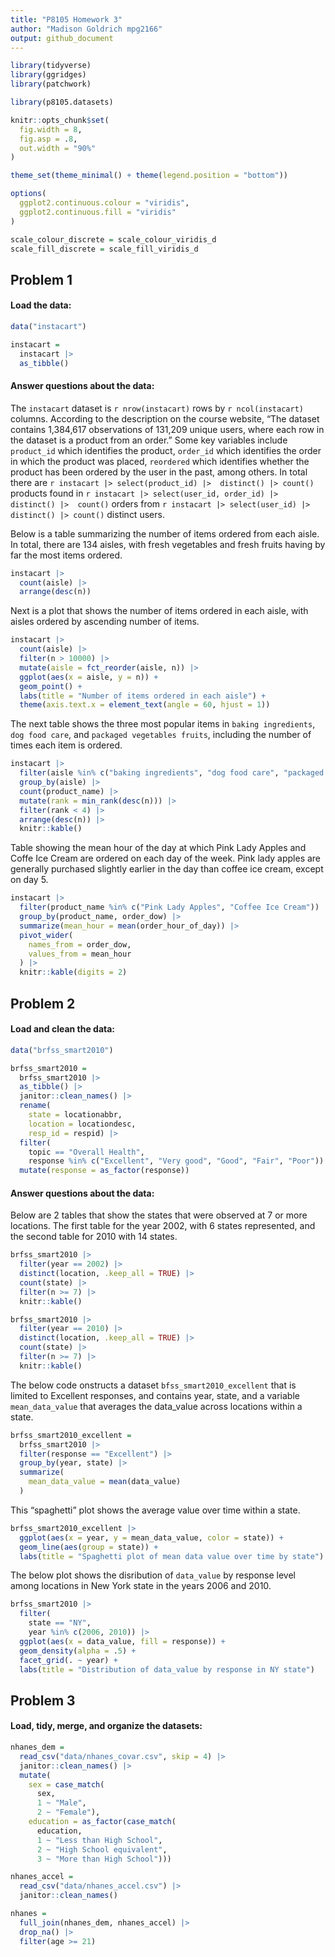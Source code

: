 ```yaml
---
title: "P8105 Homework 3"
author: "Madison Goldrich mpg2166"
output: github_document
---
```


```r
library(tidyverse)
library(ggridges)
library(patchwork)

library(p8105.datasets)

knitr::opts_chunk$set(
  fig.width = 8,
  fig.asp = .8,
  out.width = "90%"
)

theme_set(theme_minimal() + theme(legend.position = "bottom"))

options(
  ggplot2.continuous.colour = "viridis",
  ggplot2.continuous.fill = "viridis"
)

scale_colour_discrete = scale_colour_viridis_d
scale_fill_discrete = scale_fill_viridis_d
```


## Problem 1

#### Load the data:

```r
data("instacart")

instacart =
  instacart |> 
  as_tibble()
```

#### Answer questions about the data: 

The `instacart` dataset is `r nrow(instacart)` rows by `r ncol(instacart)` columns. According to the description on the course website, "The dataset contains 1,384,617 observations of 131,209 unique users, where each row in the dataset is a product from an order." Some key variables include `product_id` which identifies the product, `order_id` which identifies the order in which the product was placed, `reordered` which identifies whether the product has been ordered by the user in the past, among others. In total there are `r instacart |> select(product_id) |>  distinct() |> count()` products found in `r instacart |> select(user_id, order_id) |>  distinct() |>  count()` orders from `r instacart |> select(user_id) |> distinct() |> count()` distinct users.

Below is a table summarizing the number of items ordered from each aisle. In total, there are 134 aisles, with fresh vegetables and fresh fruits having by far the most items ordered.

```r
instacart |> 
  count(aisle) |> 
  arrange(desc(n))
```

Next is a plot that shows the number of items ordered in each aisle, with aisles ordered by ascending number of items.

```r
instacart |> 
  count(aisle) |> 
  filter(n > 10000) |> 
  mutate(aisle = fct_reorder(aisle, n)) |> 
  ggplot(aes(x = aisle, y = n)) +
  geom_point() +
  labs(title = "Number of items ordered in each aisle") +
  theme(axis.text.x = element_text(angle = 60, hjust = 1))
```

The next table shows the three most popular items in `baking ingredients`, `dog food care`, and `packaged vegetables fruits`, including the number of times each item is ordered.

```r
instacart |> 
  filter(aisle %in% c("baking ingredients", "dog food care", "packaged vegetables fruits")) |> 
  group_by(aisle) |> 
  count(product_name) |> 
  mutate(rank = min_rank(desc(n))) |> 
  filter(rank < 4) |> 
  arrange(desc(n)) |> 
  knitr::kable()
```

Table showing the mean hour of the day at which Pink Lady Apples and Coffe Ice Cream are ordered on each day of the week. Pink lady apples are generally purchased slightly earlier in the day than coffee ice cream, except on day 5.

```r
instacart |> 
  filter(product_name %in% c("Pink Lady Apples", "Coffee Ice Cream")) |> 
  group_by(product_name, order_dow) |> 
  summarize(mean_hour = mean(order_hour_of_day)) |> 
  pivot_wider(
    names_from = order_dow,
    values_from = mean_hour
  ) |> 
  knitr::kable(digits = 2)
```


## Problem 2

#### Load and clean the data:

```r
data("brfss_smart2010")

brfss_smart2010 = 
  brfss_smart2010 |> 
  as_tibble() |> 
  janitor::clean_names() |> 
  rename(
    state = locationabbr, 
    location = locationdesc,
    resp_id = respid) |> 
  filter(
    topic == "Overall Health",
    response %in% c("Excellent", "Very good", "Good", "Fair", "Poor")) |> 
  mutate(response = as_factor(response))
```

#### Answer questions about the data:

Below are 2 tables that show the states that were observed at 7 or more locations. The first table for the year 2002, with 6 states represented, and the second table for 2010 with 14 states.

```r
brfss_smart2010 |> 
  filter(year == 2002) |> 
  distinct(location, .keep_all = TRUE) |> 
  count(state) |> 
  filter(n >= 7) |> 
  knitr::kable()

brfss_smart2010 |> 
  filter(year == 2010) |> 
  distinct(location, .keep_all = TRUE) |> 
  count(state) |> 
  filter(n >= 7) |> 
  knitr::kable()
```

The below code onstructs a dataset `bfss_smart2010_excellent` that is limited to Excellent responses, and contains year, state, and a variable `mean_data_value` that averages the data_value across locations within a state. 

```r
brfss_smart2010_excellent =
  brfss_smart2010 |> 
  filter(response == "Excellent") |> 
  group_by(year, state) |> 
  summarize(
    mean_data_value = mean(data_value)
  )
```

This "spaghetti" plot shows the average value over time within a state.

```r
brfss_smart2010_excellent |> 
  ggplot(aes(x = year, y = mean_data_value, color = state)) +
  geom_line(aes(group = state)) +
  labs(title = "Spaghetti plot of mean data value over time by state")
```

The below plot shows the disribution of `data_value` by response level among locations in New York state in the years 2006 and 2010.

```r
brfss_smart2010 |> 
  filter(
    state == "NY",
    year %in% c(2006, 2010)) |> 
  ggplot(aes(x = data_value, fill = response)) +
  geom_density(alpha = .5) +
  facet_grid(. ~ year) +
  labs(title = "Distribution of data_value by response in NY state")
```


## Problem 3

#### Load, tidy, merge, and organize the datasets:

```r
nhanes_dem =
  read_csv("data/nhanes_covar.csv", skip = 4) |> 
  janitor::clean_names() |> 
  mutate(
    sex = case_match(
      sex,
      1 ~ "Male",
      2 ~ "Female"),
    education = as_factor(case_match(
      education,
      1 ~ "Less than High School",
      2 ~ "High School equivalent",
      3 ~ "More than High School")))

nhanes_accel =
  read_csv("data/nhanes_accel.csv") |> 
  janitor::clean_names()

nhanes =
  full_join(nhanes_dem, nhanes_accel) |> 
  drop_na() |> 
  filter(age >= 21)
```


